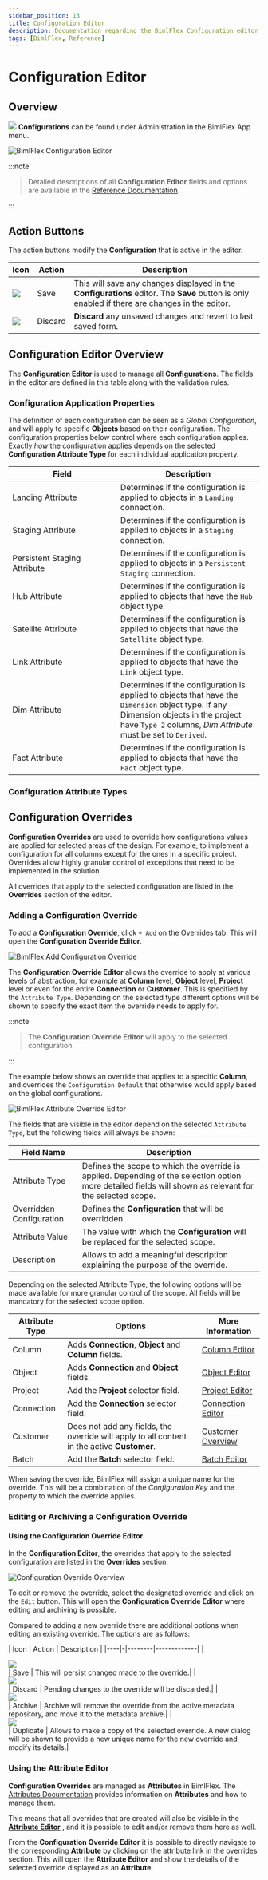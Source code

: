 ---
sidebar_position: 13
title: Configuration Editor
description: Documentation regarding the BimlFlex Configuration editor, including editor fields, action buttons, field descriptions, setting options, and overrides.
tags: [BimlFlex, Reference]
---


# Configuration Editor

<InclHeaderConfiguration />

## Overview

<img class="icon-inline" src="images/svg-icons/configurations.svg" /> **Configurations** can be found under Administration in the BimlFlex App menu.

![BimlFlex Configuration Editor](images/bfx-configurations-editor-overview.png "BimlFlex Configuration Editor")
:::note


> Detailed descriptions of all **Configuration Editor** fields and options are available in the [Reference Documentation](bimlflex-app-reference-documentation-Configurations).

:::


## Action Buttons

The action buttons modify the **Configuration** that is active in the editor.

| Icon | Action | Description |
| ---- | ------ | ----------- |
| <div class="icon-col m-5"><img src="images/svg-icons/save.svg" /></div> | Save | This will save any changes displayed in the **Configurations** editor.  The **Save** button is only enabled if there are changes in the editor.|
| <div class="icon-col m-5"><img src="images/svg-icons/discard.svg" /></div> | Discard | **Discard** any unsaved changes and revert to last saved form.|

## Configuration Editor Overview

The **Configuration Editor** is used to manage all **Configurations**. The fields in the editor are defined in this table along with the validation rules.

### Configuration Application Properties

The definition of each configuration can be seen as a *Global Configuration*, and will apply to specific **Objects** based on their configuration. The configuration properties below control where each configuration applies. Exactly *how* the configuration applies depends on the selected **Configuration Attribute Type** for each individual application property.

| <div style="width:200px">Field</div>| Description |
|------------------------------------ | ----------- |
| Landing Attribute            | Determines if the configuration is applied to objects in a `Landing` connection.|
| Staging Attribute            | Determines if the configuration is applied to objects in a `Staging` connection.|
| Persistent Staging Attribute | Determines if the configuration is applied to objects in a `Persistent Staging` connection.|
| Hub Attribute                | Determines if the configuration is applied to objects that have the `Hub` object type.|
| Satellite Attribute          | Determines if the configuration is applied to objects that have the `Satellite` object type.|
| Link Attribute               | Determines if the configuration is applied to objects that have the `Link` object type.|
| Dim Attribute                | Determines if the configuration is applied to objects that have the `Dimension` object type. If any Dimension objects in the project have `Type 2` columns, *Dim Attribute* must be set to `Derived`.|
| Fact Attribute               | Determines if the configuration is applied to objects that have the `Fact` object type.|

### Configuration Attribute Types

<EnumConfigurationAttributeType />

## Configuration Overrides

**Configuration Overrides** are used to override how configurations values are applied for selected areas of the design. For example, to implement a configuration for all columns except for the ones in a specific project. Overrides allow highly granular control of exceptions that need to be implemented in the solution.

All overrides that apply to the selected configuration are listed in the **Overrides** section of the editor.

### Adding a Configuration Override

To add a **Configuration Override**, click `+ Add` on the Overrides tab. This will open the **Configuration Override Editor**.

![BimlFlex Add Configuration Override](images/bfx-add-attribute-override-plus-button.png "BimlFlex Add Configuration Override")

The **Configuration Override Editor** allows the override to apply at various levels of abstraction, for example at **Column** level, **Object** level, **Project** level or even for the entire **Connection** or **Customer**. This is specified by the `Attribute Type`. Depending on the selected type different options will be shown to specify the exact item the override needs to apply for.
:::note


> The **Configuration Override Editor** will apply to the selected configuration.

:::


The example below shows an override that applies to a specific **Column**, and overrides the `Configuration Default` that otherwise would apply based on the global configurations.

![BimlFlex Attribute Override Editor](images/bfx-add-configuration-override.png "BimlFlex Attribute Override Editor")

The fields that are visible in the editor depend on the selected `Attribute Type`, but the following fields will always be shown:

| Field Name               | Description                                         |
| -------------------------| --------------------------------------------------- |
| Attribute Type           | Defines the scope to which the override is applied. Depending of the selection option more detailed fields will shown as relevant for the selected scope.|
| Overridden Configuration | Defines the **Configuration** that will be overridden.|
| Attribute Value          | The value with which the **Configuration** will be replaced for the selected scope.|
| Description              | Allows to add a meaningful description explaining the purpose of the override.|

Depending on the selected Attribute Type, the following options will be made available for more granular control of the scope. All fields will be mandatory for the selected scope option.

| Attribute Type           | Options | More Information |
| -------------------------| --------------------------------------------------- | --------------------------------- |
| Column                   | Adds **Connection**, **Object** and **Column** fields.| [Column Editor](bimlflex-column-editor)|
| Object                   | Adds **Connection** and **Object** fields.| [Object Editor](bimlflex-object-editor)|
| Project                  | Add the **Project** selector field.| [Project Editor](bimlflex-project-editor)|
| Connection               | Add the **Connection** selector field.| [Connection Editor](bimlflex-connection-editor)|
| Customer                 | Does not add any fields, the override will apply to all content in the active **Customer**.| [Customer Overview](bimlflex-concepts-customer)|
| Batch                    | Add the **Batch** selector field.| [Batch Editor](bimlflex-batch-editor)|

When saving the override, BimlFlex will assign a unique name for the override. This will be a combination of the *Configuration Key* and the property to which the override applies.

### Editing or Archiving a Configuration Override

#### Using the Configuration Override Editor

In the **Configuration Editor**, the overrides that apply to the selected configuration are listed in the **Overrides** section.

![Configuration Override Overview](images/bfx-configuration-editor-overrides-overview.png "Configuration Override Overview")

To edit or remove the override, select the designated override and click on the `Edit` button. This will open the **Configuration Override Editor** where editing and archiving is possible.

Compared to adding a new override there are additional options when editing an existing override. The options are as follows:

| Icon | Action | Description |
|----|-|--------|-------------|
| <div class="icon-col m-5"><img src="images/svg-icons/save.svg" /></div> | Save | This will persist changed made to the override.|
| <div class="icon-col m-5"><img src="images/svg-icons/discard.svg" /></div> | Discard | Pending changes to the override will be discarded.|
| <div class="icon-col m-5"><img src="images/svg-icons/archive-delete.svg" /></div> | Archive | Archive will remove the override from the active metadata repository, and move it to the metadata archive.|
| <div class="icon-col m-5"><img src="images/svg-icons/duplicate-objects.svg" /></div> | Duplicate | Allows to make a copy of the selected override. A new dialog will be shown to provide a new unique name for the new override and modify its details.|

### Using the Attribute Editor

**Configuration Overrides** are managed as **Attributes** in BimlFlex. The [Attributes Documentation](bimlflex-attribute-editor) provides information on **Attributes** and how to manage them.

This means that all overrides that are created will also be visible in the [**Attribute Editor**](bimlflex-attribute-editor) , and it is possible to edit and/or remove them here as well.

From the **Configuration Override Editor** it is possible to directly navigate to the corresponding **Attribute** by clicking on the attribute link in the overrides section. This will open the **Attribute Editor** and show the details of the selected override displayed as an **Attribute**.
